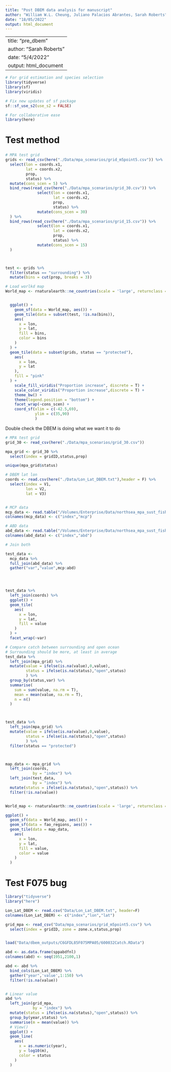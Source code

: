 ```yaml
---
title: "Post DBEM data analysis for manuscript"
author: "William W.L. Cheung, Juliano Palacios Abrantes, Sarah Roberts"
date: "18/05/2022"
output: html_document
---
```


---
title: "pre_dbem"
author: "Sarah Roberts"
date: "5/4/2022"
output: html_document
---

```r
# For grid estimation and species selection
library(tidyverse)
library(sf)
library(viridis)

# Fix new updates of sf package
sf::sf_use_s2(use_s2 = FALSE)

# For collaborative ease
library(here)


```



# Test method

###


```r
# MPA test grid
grids <- read_csv(here("./Data/mpa_scenarios/grid_m5point5.csv")) %>% 
  select(lon = coords.x1,
         lat = coords.x2,
         prop,
         status) %>% 
  mutate(cons_scen = 5) %>% 
  bind_rows(read_csv(here("./Data/mpa_scenarios/grid_30.csv")) %>% 
              select(lon = coords.x1,
                     lat = coords.x2,
                     prop,
                     status) %>% 
              mutate(cons_scen = 30)
  ) %>% 
  bind_rows(read_csv(here("./Data/mpa_scenarios/grid_15.csv")) %>% 
              select(lon = coords.x1,
                     lat = coords.x2,
                     prop,
                     status) %>% 
              mutate(cons_scen = 15)
  )



test <- grids %>% 
  filter(status == "surrounding") %>% 
  mutate(bins = cut(prop, breaks = 3))

# Load worlkd map
World_map <- rnaturalearth::ne_countries(scale = 'large', returnclass = c("sf"))


  ggplot() +
    geom_sf(data = World_map, aes()) +
    geom_tile(data = subset(test, !is.na(bins)),
    aes(
      x = lon,
      y = lat,
      fill = bins,
      color = bins
    )
  ) +
  geom_tile(data = subset(grids, status == "protected"),
    aes(
      x = lon,
      y = lat
    ),
    fill = "pink"
  ) +
    scale_fill_viridis("Proportion increase", discrete = T) + 
    scale_color_viridis("Proportion increase",discrete = T) + 
    theme_bw() +
    theme(legend.position = "bottom") +
    facet_wrap(~cons_scen) +
    coord_sf(xlim = c(-42.5,69),
             ylim = c(35,90)
             )

```




Double check the DBEM is doing what we want it to do

```r

# MPA test grid
grid_30 <- read_csv(here("./Data/mpa_scenarios/grid_30.csv"))

mpa_grid <- grid_30 %>% 
  select(index = gridID,status,prop)

unique(mpa_grid$status)

# DBEM lat lon
coords <- read.csv(here("./Data/Lon_Lat_DBEM.txt"),header = F) %>% 
  select(index = V1,
         lon = V2,
         lat = V3)


# MCP data
mcp_data <- read.table("/Volumes/Enterprise/Data/northsea_mpa_sust_fish/Raw/C6IPSLtest/600069/600069Catch2020.txt", quote="\"", comment.char="")
colnames(mcp_data) <- c("index","mcp")

# ABD data
abd_data <- read.table("/Volumes/Enterprise/Data/northsea_mpa_sust_fish/Raw/C6IPSLtest/600069/600069Abd2020.txt", quote="\"", comment.char="")
colnames(abd_data) <- c("index","abd")

# Join both

test_data <-
  mcp_data %>% 
  full_join(abd_data) %>% 
  gather("var","value",mcp:abd)





```

```r

test_data %>% 
  left_join(coords) %>% 
  ggplot() +
  geom_tile(
    aes(
      x = lon,
      y = lat,
      fill = value
    )
  ) +
  facet_wrap(~var)

```



```r

# Compare catch between surrounding and open ocean
# Surrounding should be more, at least in average
test_data %>% 
  left_join(mpa_grid) %>% 
  mutate(value = ifelse(is.na(value),0,value),
         status = ifelse(is.na(status),"open",status)
         ) %>% 
  group_by(status,var) %>% 
  summarise(
    sum = sum(value, na.rm = T),
    mean = mean(value, na.rm = T),
    n = n()
  )




```



```r

test_data %>% 
  left_join(mpa_grid) %>% 
  mutate(value = ifelse(is.na(value),0,value),
         status = ifelse(is.na(status),"open",status)
         ) %>% 
  filter(status == "protected")




```

```r

map_data <- mpa_grid %>% 
  left_join(coords,
            by = "index") %>% 
  left_join(test_data,
            by = "index") %>%
  mutate(status = ifelse(is.na(status),"open",status)) %>% 
  filter(!is.na(value))


World_map <- rnaturalearth::ne_countries(scale = 'large', returnclass = c("sf"))

ggplot() +
  geom_sf(data = World_map, aes()) +
  geom_sf(data = fao_regions, aes()) +
  geom_tile(data = map_data,
    aes(
      x = lon,
      y = lat,
      fill = value,
      color = value
    )
  )


```


# Test F075 bug

```r

library("tidyverse")
library("here")

Lon_Lat_DBEM <- read.csv("Data/Lon_Lat_DBEM.txt", header=F)
colnames(Lon_Lat_DBEM) <- c("index","lon","lat")

grid_mpa <- read_csv("Data/mpa_scenarios/grid_m5point5.csv") %>% 
  select(index = gridID, zone = zone.x,status,prop)


load("Data/dbem_outputs/C6GFDL85F075MPA05/600032Catch.RData")

abd <- as.data.frame(sppabdfnl) 
colnames(abd) <- seq(1951,2100,1)

abd <- abd %>% 
  bind_cols(Lon_Lat_DBEM) %>% 
  gather("year",'value',1:150) %>% 
  filter(!is.na(value))


# Linear value
abd %>% 
  left_join(grid_mpa,
            by = "index") %>% 
  mutate(status = ifelse(is.na(status),"open",status)) %>% 
  group_by(year,status) %>% 
  summarise(m = mean(value)) %>%
  # View()
  ggplot() +
  geom_line(
    aes(
      x = as.numeric(year),
      y = log10(m),
      color = status
    )
  )

```

